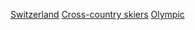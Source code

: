 [[Category:各國奧運越野滑雪運動員|Switzerland]]
[[Category:瑞士冬季奥运运动员|Cross-country skiers]]
[[Category:瑞士越野滑雪運動員|Olympic]]